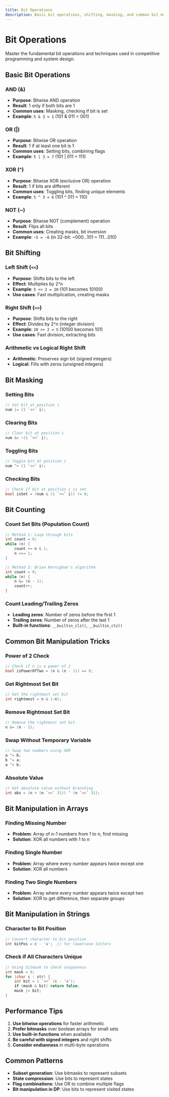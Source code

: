 ```yaml
---
title: Bit Operations
description: Basic bit operations, shifting, masking, and common bit manipulation tricks
---
```


# Bit Operations

Master the fundamental bit operations and techniques used in competitive programming and system design.

## Basic Bit Operations

### AND (&)
- **Purpose**: Bitwise AND operation
- **Result**: 1 only if both bits are 1
- **Common uses**: Masking, checking if bit is set
- **Example**: `5 & 3 = 1` (101 & 011 = 001)

### OR (|)
- **Purpose**: Bitwise OR operation
- **Result**: 1 if at least one bit is 1
- **Common uses**: Setting bits, combining flags
- **Example**: `5 | 3 = 7` (101 | 011 = 111)

### XOR (^)
- **Purpose**: Bitwise XOR (exclusive OR) operation
- **Result**: 1 if bits are different
- **Common uses**: Toggling bits, finding unique elements
- **Example**: `5 ^ 3 = 6` (101 ^ 011 = 110)

### NOT (~)
- **Purpose**: Bitwise NOT (complement) operation
- **Result**: Flips all bits
- **Common uses**: Creating masks, bit inversion
- **Example**: `~5 = -6` (in 32-bit: ~000...101 = 111...010)

## Bit Shifting

### Left Shift (`<<`)
- **Purpose**: Shifts bits to the left
- **Effect**: Multiplies by 2^n
- **Example**: `5 << 2 = 20` (101 becomes 10100)
- **Use cases**: Fast multiplication, creating masks

### Right Shift (`>>`)
- **Purpose**: Shifts bits to the right
- **Effect**: Divides by 2^n (integer division)
- **Example**: `20 >> 2 = 5` (10100 becomes 101)
- **Use cases**: Fast division, extracting bits

### Arithmetic vs Logical Right Shift
- **Arithmetic**: Preserves sign bit (signed integers)
- **Logical**: Fills with zeros (unsigned integers)

## Bit Masking

### Setting Bits
```cpp
// Set bit at position i
num |= (1 `<<` i);
```

### Clearing Bits
```cpp
// Clear bit at position i
num &= ~(1 `<<` i);
```

### Toggling Bits
```cpp
// Toggle bit at position i
num ^= (1 `<<` i);
```

### Checking Bits
```cpp
// Check if bit at position i is set
bool isSet = (num & (1 `<<` i)) != 0;
```

## Bit Counting

### Count Set Bits (Population Count)
```cpp
// Method 1: Loop through bits
int count = 0;
while (n) {
    count += n & 1;
    n >>= 1;
}

// Method 2: Brian Kernighan's algorithm
int count = 0;
while (n) {
    n &= (n - 1);
    count++;
}
```

### Count Leading/Trailing Zeros
- **Leading zeros**: Number of zeros before the first 1
- **Trailing zeros**: Number of zeros after the last 1
- **Built-in functions**: `__builtin_clz()`, `__builtin_ctz()`

## Common Bit Manipulation Tricks

### Power of 2 Check
```cpp
// Check if n is a power of 2
bool isPowerOfTwo = (n & (n - 1)) == 0;
```

### Get Rightmost Set Bit
```cpp
// Get the rightmost set bit
int rightmost = n & (-n);
```

### Remove Rightmost Set Bit
```cpp
// Remove the rightmost set bit
n &= (n - 1);
```

### Swap Without Temporary Variable
```cpp
// Swap two numbers using XOR
a ^= b;
b ^= a;
a ^= b;
```

### Absolute Value
```cpp
// Get absolute value without branching
int abs = (n + (n `>>` 31)) ^ (n `>>` 31);
```

## Bit Manipulation in Arrays

### Finding Missing Number
- **Problem**: Array of n-1 numbers from 1 to n, find missing
- **Solution**: XOR all numbers with 1 to n

### Finding Single Number
- **Problem**: Array where every number appears twice except one
- **Solution**: XOR all numbers

### Finding Two Single Numbers
- **Problem**: Array where every number appears twice except two
- **Solution**: XOR to get difference, then separate groups

## Bit Manipulation in Strings

### Character to Bit Position
```cpp
// Convert character to bit position
int bitPos = c - 'a';  // for lowercase letters
```

### Check if All Characters Unique
```cpp
// Using bitmask to check uniqueness
int mask = 0;
for (char c : str) {
    int bit = 1 `<<` (c - 'a');
    if (mask & bit) return false;
    mask |= bit;
}
```

## Performance Tips

1. **Use bitwise operations** for faster arithmetic
2. **Prefer bitmasks** over boolean arrays for small sets
3. **Use built-in functions** when available
4. **Be careful with signed integers** and right shifts
5. **Consider endianness** in multi-byte operations

## Common Patterns

- **Subset generation**: Use bitmasks to represent subsets
- **State compression**: Use bits to represent states
- **Flag combinations**: Use OR to combine multiple flags
- **Bit manipulation in DP**: Use bits to represent visited states
